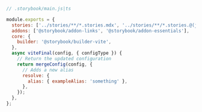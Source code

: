 ```js
// .storybook/main.js|ts

module.exports = {
  stories: ['../stories/**/*.stories.mdx', '../stories/**/*.stories.@(js|jsx|ts|tsx)'],
  addons: ['@storybook/addon-links', '@storybook/addon-essentials'],
  core: {
    builder: '@storybook/builder-vite',
  },
  async viteFinal(config, { configType }) {
    // Return the updated configuration
    return mergeConfig(config, {
      // Adds a new alias
      resolve: {
        alias: { exampleAlias: 'something' },
      },
    });
  },
};
```